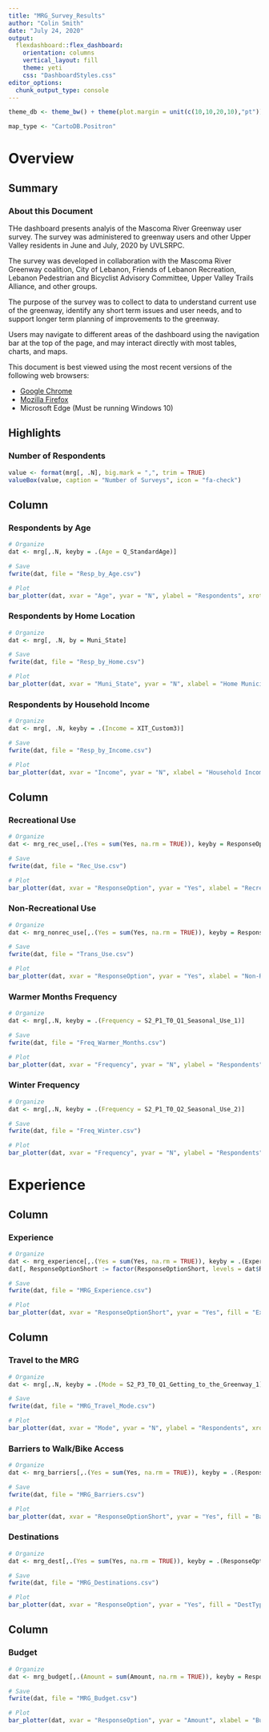 ```yaml
---
title: "MRG_Survey_Results"
author: "Colin Smith"
date: "July 24, 2020"
output: 
  flexdashboard::flex_dashboard:
    orientation: columns
    vertical_layout: fill
    theme: yeti
    css: "DashboardStyles.css"
editor_options: 
  chunk_output_type: console
---
```


```r
theme_db <- theme_bw() + theme(plot.margin = unit(c(10,10,20,10),"pt"))
```

```r
map_type <- "CartoDB.Positron"
```

Overview
============================================

Summary {data-width=150}
--------------------------------------------

### About this Document

THe dashboard presents analyis of the Mascoma River Greenway user survey. The survey was administered to greenway users and other Upper Valley residents in June and July, 2020 by UVLSRPC.

The survey was developed in collaboration with the Mascoma River Greenway coalition, City of Lebanon, Friends of Lebanon Recreation, Lebanon Pedestrian and Bicyclist Advisory Committee, Upper Valley Trails Alliance, and other groups.

The purpose of the survey was to collect to data to understand current use of the greenway, identify any short term issues and user needs, and to support longer term planning of improvements to the greenway.

Users may navigate to different areas of the dashboard using the navigation bar at the top of the page, and may interact directly with most tables, charts, and maps.

This document is best viewed using the most recent versions of the following web browsers:

* [Google Chrome](https://www.google.com/chrome/browser/desktop/)
* [Mozilla Firefox](https://www.mozilla.org/en-US/firefox/new/)
* Microsoft Edge (Must be running Windows 10)

Highlights {data-width=150}
--------------------------------------------

### Number of Respondents

```r
value <- format(mrg[, .N], big.mark = ",", trim = TRUE)
valueBox(value, caption = "Number of Surveys", icon = "fa-check")
```

Column {data-width=375, .tabset}
--------------------------------------------

### Respondents by Age

```r
# Organize
dat <- mrg[,.N, keyby = .(Age = Q_StandardAge)]

# Save
fwrite(dat, file = "Resp_by_Age.csv")

# Plot
bar_plotter(dat, xvar = "Age", yvar = "N", ylabel = "Respondents", xrotate = TRUE)
```

### Respondents by Home Location

```r
# Organize
dat <- mrg[, .N, by = Muni_State]

# Save
fwrite(dat, file = "Resp_by_Home.csv")

# Plot
bar_plotter(dat, xvar = "Muni_State", yvar = "N", xlabel = "Home Municipality", ylabel = "Respondents", xrotate = TRUE)
```

### Respondents by Household Income

```r
# Organize
dat <- mrg[, .N, keyby = .(Income = XIT_Custom3)]

# Save
fwrite(dat, file = "Resp_by_Income.csv")

# Plot
bar_plotter(dat, xvar = "Income", yvar = "N", xlabel = "Household Income", ylabel = "Respondents", xrotate = TRUE)
```

Column {data-width=375, .tabset}
--------------------------------------------

### Recreational Use

```r
# Organize
dat <- mrg_rec_use[,.(Yes = sum(Yes, na.rm = TRUE)), keyby = ResponseOption]

# Save
fwrite(dat, file = "Rec_Use.csv")

# Plot
bar_plotter(dat, xvar = "ResponseOption", yvar = "Yes", xlabel = "Recreatonal Use", ylabel = "Respondents", xrotate = TRUE)
```

### Non-Recreational Use

```r
# Organize
dat <- mrg_nonrec_use[,.(Yes = sum(Yes, na.rm = TRUE)), keyby = ResponseOption]

# Save
fwrite(dat, file = "Trans_Use.csv")

# Plot
bar_plotter(dat, xvar = "ResponseOption", yvar = "Yes", xlabel = "Non-Recreatonal Use", ylabel = "Respondents", xrotate = TRUE)
```

### Warmer Months Frequency

```r
# Organize
dat <- mrg[,.N, keyby = .(Frequency = S2_P1_T0_Q1_Seasonal_Use_1)]

# Save
fwrite(dat, file = "Freq_Warmer_Months.csv")

# Plot
bar_plotter(dat, xvar = "Frequency", yvar = "N", ylabel = "Respondents", xrotate = TRUE)
```

### Winter Frequency

```r
# Organize
dat <- mrg[,.N, keyby = .(Frequency = S2_P1_T0_Q2_Seasonal_Use_2)]

# Save
fwrite(dat, file = "Freq_Winter.csv")

# Plot
bar_plotter(dat, xvar = "Frequency", yvar = "N", ylabel = "Respondents", xrotate = TRUE)
```

Experience
============================================

Column {data-width=375, .tabset}
--------------------------------------------

### Experience

```r
# Organize
dat <- mrg_experience[,.(Yes = sum(Yes, na.rm = TRUE)), keyby = .(ExperienceType, ResponseOptionShort)][order(-Yes)]
dat[, ResponseOptionShort := factor(ResponseOptionShort, levels = dat$ResponseOptionShort)]

# Save
fwrite(dat, file = "MRG_Experience.csv")

# Plot
bar_plotter(dat, xvar = "ResponseOptionShort", yvar = "Yes", fill = "ExperienceType", xlabel = "Experience", ylabel = "Respondents", xrotate = TRUE)
```

Column {data-width=375, .tabset}
--------------------------------------------

### Travel to the MRG

```r
# Organize
dat <- mrg[,.N, keyby = .(Mode = S2_P3_T0_Q1_Getting_to_the_Greenway_1)]

# Save
fwrite(dat, file = "MRG_Travel_Mode.csv")

# Plot
bar_plotter(dat, xvar = "Mode", yvar = "N", ylabel = "Respondents", xrotate = TRUE)
```

### Barriers to Walk/Bike Access

```r
# Organize
dat <- mrg_barriers[,.(Yes = sum(Yes, na.rm = TRUE)), keyby = .(ResponseOptionShort, BarrierType)]

# Save
fwrite(dat, file = "MRG_Barriers.csv")

# Plot
bar_plotter(dat, xvar = "ResponseOptionShort", yvar = "Yes", fill = "BarrierType", xlabel = "Barrier", ylabel = "Respondents", xrotate = TRUE)
```

### Destinations

```r
# Organize
dat <- mrg_dest[,.(Yes = sum(Yes, na.rm = TRUE)), keyby = .(ResponseOption, DestType)]

# Save
fwrite(dat, file = "MRG_Destinations.csv")

# Plot
bar_plotter(dat, xvar = "ResponseOption", yvar = "Yes", fill = "DestType", xlabel = "Destination", ylabel = "Respondents", xrotate = TRUE)
```

Column {data-width=375, .tabset}
--------------------------------------------

### Budget

```r
# Organize
dat <- mrg_budget[,.(Amount = sum(Amount, na.rm = TRUE)), keyby = ResponseOption]

# Save
fwrite(dat, file = "MRG_Budget.csv")

# Plot
bar_plotter(dat, xvar = "ResponseOption", yvar = "Amount", xlabel = "Budget Item", xrotate = TRUE)
```
